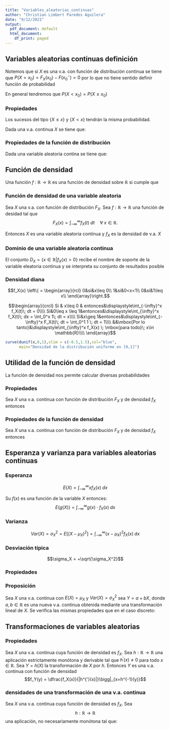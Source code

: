 ```yaml
---
title: "Variables_aleatorias_continuas"
author: "Christian Limbert Paredes Aguilera"
date: "9/12/2021"
output:
  pdf_document: default
  html_document:
    df_print: paged
---
```


## Variables aleatorias continuas definición 
Notemos que si $X$ es una v.a. con función de distribución continua se tiene que 
$P(X=x_0) = F_X(x_0)-F(x_0^-) = 0$ por lo que no tiene sentido definir función
de probabilidad

En general tendremos que $P(X<x_0) = P(X\leq x_0)$

### Propiedades
Los sucesos del tipo $\lbrace X\leq x\rbrace$ y $\lbrace X<x \rbrace$ tendrán la misma probabilidad.

Dada una v.a. continua $X$ se tiene que:
\begin{itemize}
  \item $P(X\leq b) = P(X<b)$\\\\
  Demostración.- $P(X\leq b) = P(X<b)+P(X=b) = P(X<b)$\\\\
  
  \item $P(X<b) = P(X<a) + P(a<X<b)$\\\\
  Demostración.- Sea $\lbrace X<a \rbrace \cap \lbrace a<X<b \rbrace = \emptyset$
  y $\lbrace X<a \rbrace \cup \lbrace a<X<b \rbrace = \lbrace X<b\rbrace$
  entonces,\\
  $$\begin{array}{rcl}
    P(X\leq b)&=&P\left(\lbrace X<a \rbrace \cup \lbrace a<X<b \rbrace\right)\\\\
    &=&P(X<a) + P(a<X<b)\\\\
  \end{array}$$
  
  \item $P(a<X<b) = P(X<b)-P(X<a)$\\\\
  Demostración.-\; Si reescribimos la igualdad dada nos queda,
  $$P(X\leq b) = P(X<a) + P(a<X<b),$$ de donde por la primera y segunda propiedad queda demostrada la proposición.\\\\
\end{itemize}

### Propiedades de la función de distribución
Dada una variable aleatoria contina se tiene que:
\begin{itemize}
  \item $F_X(b) = F_X(a) + P(a<X<b)$
  \item $P(a<X<b) = F_X(b) - F_X(a)$
  \item $P(a\leq X\leq b) = FX_(b)-F_X(a)$
\end{itemize}

## Función de densidad
Una función $f$ : ${\mathbb{R}\to \mathbb{R}}$ es una función de densidad sobre $\mathbb{R}$ si cumple que 
\begin{itemize}
  \item $f_X(x)\geq 0$ para todo $x\in \mathbb{R}$
  \item $f$ es continua salvo a lo más en una cantidad finita de puntos sobre cada intervalo acotado de $\mathbb{R}$.
  \item $\displaystyle\int_{-\infty}^{\infty} f_X(x) \; dx = 1$
\end{itemize}

### Función de densidad de una variable aleatoria
Sea $X$ una v.a. con función de distribución $F_X$. Sea ${f:\mathbb{R}\to \mathbb{R}}$ una función de desidad tal que 
$$F_X(x) = \displaystyle\int_{-\infty}^{\infty} f_X(t)\; dt \quad \forall\;   x\in \mathbb{R}.$$

Entonces $X$ es una variable aleatoria continua y $f_X$ es la densidad de v.a. $X$

### Dominio de una variable aleatoria continua
El conjunto $D_X = \lbrace x\in\mathbb{R} | f_X(x)>0 \rbrace$ recibe el nombre de soporte de la variable eleatoria continua y se interpreta su conjunto de resultados posible

### Densidad diana 
$$f_X(x) \left\{ = \begin{array}{rcl}
  0&si&x\leq 0\\
  1&si&0<x<1\\
  0&si&1\leq x\\
\end{array}\right.$$


$$\begin{array}{crcl}
  Si & x\leq 0 & entonces&\displaystyle\int_{-\infty}^x f_X(t)\; dt = 0\\\\
  Si&0\leq x \leq 1&entonces&\displaystyle\int_{\infty}^x f_X(t)\; dx = \int_0^x 1\; dt = x\\\\
  Si&x\geq 1&entonces&\displaystyle\int_{-\infty}^x F_X(t)\; dt = \int_0^1 1 \; dt = 1\\\\
 &&\mbox{Por lo tanto}&\displaystyle\int_{\infty}^x f_X(x) \; \mbox{para todo}\; x\in \mathbb{R}\\\\
\end{array}$$

```r
curve(dunif(x,0,1),xlim = c(-0.5,1.5),col="blue",
      main="Densidad de la distribución uniforme en [0,1]")
```

## Utilidad de la función de densidad
La función de densidad nos permite calcular diversas probabilidades

### Propiedades
Sea $X$ una v.a. continua con función de distribución $F_X$ y de densidad $f_X$ entonces
\begin{itemize}
  \item $P(a<X<b) = P(a<X\leq b) = P(a\leq X < b) = P(a\leq X \leq b) = \displaystyle\int_a^b f_X(x)\; dx$
  \item Si $A$ es un conjunto adecuado de $\mathbb{R}$ entonces 
  $$P(X\in A) = \displaystyle\int_{A}f(X) \; dx = \int_{A\cap D_X} f(x)\; dx$$
\end{itemize}

### Propiedades de la función de densidad
Sea $X$ una v.a. continua con función de distribución $F_X$ y de densidad $f_X$ entonces
\begin{itemize}
  \item Si $f_X$ es continua en un punto $x$, $F_X$ es derivable en ese punto y $F^{'}_X(x) = f_X(x)$
  \item $P(X=x) = 0\; \forall x\in \mathbb{R}$.
\end{itemize}

## Esperanza y varianza para variables aleatorias continuas

### Esperanza
$$E(X) = \int_{-\infty}^{\infty} xf_X(x)\; dx$$

Su $f(x)$ es una función de la variable $X$ entonces:
$$E(g(X)) = \int_{-\infty}^{\infty} g(x)\cdot f_X(x)\; dx$$

### Varianza

$$Var(X) = \sigma_X^2 = E\left[(X-\mu_X)^2\right] = \int_{-\infty}^{\infty} (x -\mu_X)^2 f_X(x)\; dx$$

### Desviación típica
$$\sigma_X = +\sqrt{\sigma_X^2}$$

### Propiedades
\begin{itemize}
  \item $\sigma_X^2 \geq 0$
  \item $Var(cte) = E(cte^2) - (E(cte))^2 = cte^2 - cte^2 = 0$
  \item $Var(X) = E(X^2) - \mu_X^2 = \displaystyle\int_{-\infty}^\infty x^2 f_X(x)\; dx - \mu_X^2$
  \item El mínimo de $E\left[(X-C)^2\right]$ se alcanza cuando $C = E(X)$ y es $Var(X)$
\end{itemize}

### Proposición
Sea $X$ una v.a. continua con $E(X) = \mu_X$ y $Var(X) = \sigma_X^2$ sea $Y=a+bX$, donde $a,b\in \mathbb{R}$ es una nueva v.a. continua obtenida mediante una transformación lineal de $X$. Se verifica las mismas propiedades que en el caso discreto:

\begin{itemize}
  \item $E(Y) = E(a+bX) = a+bE(X)$
  \item $Var(Y) = Var(a+bX) = b^2Var(X)$
  \item $\sigma_Y = |b|\sigma_X$
  \item $Z=\dfrac{X-\mu_X}{\sigma_X}$ es una transformación lineal de $X$ de forma que 
  $$E(Z) = 0 \qquad y \qquad Var(Z)=1$$
  
  Demosrtación.- Para la esperanza:
  $$E(Z) = E\left[\dfrac{X-\mu_X}{\sigma_X}\right] = \dfrac{E(X)-\mu_X}{\sigma_X} = \dfrac{\mu_X - \mu_X}{\sigma_X} = 0$$
  
  Luego para la varianza se tiene:
  
  $$Var(Z) = Var\left[\dfrac{X-\mu_X}{\sigma_X}\right] =  \dfrac{Var(X)}{\sigma_X^2} = -\mu_X + \sigma_X^{-1} \cdot Var(X) = \sigma_X^{-2} Var(X) =  \dfrac{\sigma_X^2}{\sigma_X^2} = 1$$
\end{itemize}


## Transformaciones de variables aleatorias

### Propiedades 
Sea $X$ una v.a. continua cuya función de densidad es $f_X.$ Sea $h:{\mathbb{R} \to \mathbb{R}}$ una aplicación estrictamente monótona y derivable tal que $h^{'}(x) \neq 0$ para todo $x\in \mathbb{R}$. Sea $Y=h(X)$ la transformación de $X$ por $h$. Entonces $Y$ es una v.a. continua con función de densidad 
$$f_Y(y) = \dfrac{f_X(x)}{|h^{'}(x)|}\bigg|_{x=h^{-1}(y)}$$

### densidades de una transformación de una v.a. continua
Sea $X$ una v.a. continua cuya función de densidad es $f_X$. Sea 
$$h:{\mathbb{R} \to \mathbb{R}}$$
una aplicación, no necesariamente monótona tal que:
\begin{itemize}
  \item Sea derivable con derivada no nula.
  \item La ecuación $h(x)=y$ tiene un número finito de soluciones $x_1,x_2,\ldots,x_n$ entonces
  $$f_Y(y) = \sum\limits_{k=1}^n \dfrac{f_X(x)}{|h^{'}(x)|}\bigg|_{x=x_k}$$
\end{itemize}
